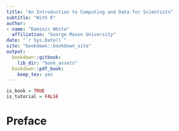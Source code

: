 ```yaml
---
title: "An Introduction to Computing and Data for Scientists"
subtitle: "With R"
author: 
- name: "Dominic White"
  affiliation: "George Mason University"
date: "`r Sys.Date()`"
site: "bookdown::bookdown_site"
output:
  bookdown::gitbook:
    lib_dir: "book_assets"
  bookdown::pdf_book:
    keep_tex: yes
---
```


```r
is_book = TRUE
is_tutorial = FALSE
```

# Preface {-}